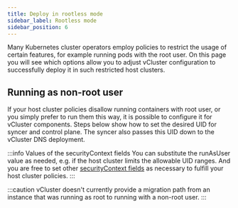 ```yaml
---
title: Deploy in rootless mode
sidebar_label: Rootless mode
sidebar_position: 6
---
```



Many Kubernetes cluster operators employ policies to restrict the usage of certain features, for example running pods with the root user.
On this page you will see which options allow you to adjust vCluster configuration to successfully deploy it in such restricted host clusters.

## Running as non-root user
If your host cluster policies disallow running containers with root user, or you simply prefer to run them this way, it is possible to configure it for vCluster components. Steps below show how to set the desired UID for syncer and control plane. The syncer also passes this UID down to the vCluster DNS deployment.

<NonRootSegment/>

:::info Values of the securityContext fields
You can substitute the runAsUser value as needed, e.g. if the host cluster limits the allowable UID ranges.
And you are free to set other [securityContext fields](https://kubernetes.io/docs/reference/generated/kubernetes-api/v1.22/#podsecuritycontext-v1-core) as necessary to fulfill your host cluster policies.
:::

:::caution
vCluster doesn't currently provide a migration path from an instance that was running as root to running with a non-root user.
:::
